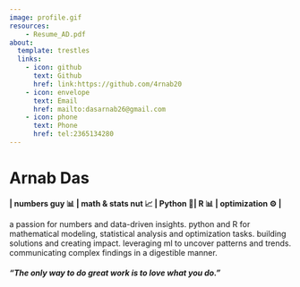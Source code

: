 ```yaml
---
image: profile.gif
resources:
    - Resume_AD.pdf
about:
  template: trestles
  links:
    - icon: github
      text: Github
      href: link:https://github.com/4rnab20
    - icon: envelope
      text: Email
      href: mailto:dasarnab26@gmail.com
    - icon: phone
      text: Phone
      href: tel:2365134280
---
```


# Arnab Das

::: {style="text-align: justified"}
**\| numbers guy 📊 \| math & stats nut 📈 \| Python 🐍\| R 📊 \| optimization ⚙️ \|**

a passion for numbers and data-driven insights. python and R for mathematical modeling, statistical analysis and optimization tasks. building solutions and creating impact. leveraging ml to uncover patterns and trends. communicating complex findings in a digestible manner.

#### *"The only way to do great work is to love what you do."*
:::
